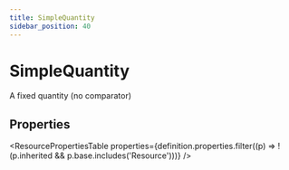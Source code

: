 ```yaml
---
title: SimpleQuantity
sidebar_position: 40
---
```



# SimpleQuantity

A fixed quantity (no comparator)

<Tabs queryString="section">
  <TabItem value="schema" label="Schema" default>

## Properties

<ResourcePropertiesTable
  properties={definition.properties.filter((p) => !(p.inherited && p.base.includes('Resource')))}
/>

  </TabItem>

</Tabs>
